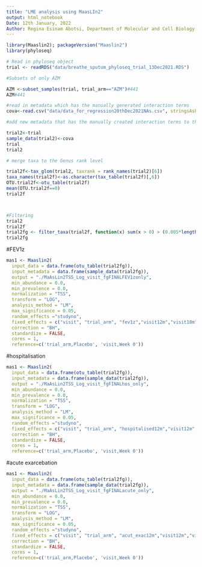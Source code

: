 ```yaml
---
title: "LME analysis using MaasLIn2"
output: html_notebook
Date: 12th January, 2022
Author: Regina Esinam Abotsi, Department of Molecular and Cell Biology, University of Cape Town, South Africa
---
```



```r
library(Maaslin2); packageVersion("Maaslin2") 
library(phyloseq)
```

```r
# Read in phyloseq object
trial <- readRDS("data/breathe_sputum_phyloseq_trial_13Dec2021.RDS")

#Subsets of only AZM

AZM <-subset_samples(trial, trial_arm=="AZM")#441
AZM#441

#read in metadata which has the manually generated interaction terms
cova<-read.csv("data/data_for_regression20thDec2021NAs.csv", stringsAsFactors = TRUE, row.names = 1)

#add new metadata that has the manually created interaction terms to the phyloseq object so that ASVs can be identified by name

trial2<-trial
sample_data(trial2)<-cova
trial
trial2
```


```r
# merge taxa to the Genus rank level

trial2f<-tax_glom(trial2, taxrank = rank_names(trial2)[6])
taxa_names(trial2f)<-as.character(tax_table(trial2f)[,6])
OTU.trial2f<-otu_table(trial2f)
mean(OTU.trial2f==0)
trial2f



#Filtering
trial2
trial2f
trial2fg <- filter_taxa(trial2f, function(x) sum(x > 0) > (0.005*length(x)), TRUE)   #removing species not seen > 1/2% of samples
trial2fg
```




#FEV1z
```r
mas1 <- Maaslin2(
  input_data = data.frame(otu_table(trial2fg)),
  input_metadata = data.frame(sample_data(trial2fg)),
  output = "./MaAsLin2TSS_Log_visit_fgFINALFEV1zonly",
  min_abundance = 0.0,
  min_prevalence = 0.0,
  normalization = "TSS",
  transform = "LOG",
  analysis_method = "LM",
  max_significance = 0.05,
  random_effects ="studyno",
  fixed_effects = c("visit", "trial_arm", "fev1z","visit12m","visit18m","visit12m_azm", "visit18m_azm" ),
  correction = "BH",
  standardize = FALSE,
  cores = 1,
  reference=c('trial_arm,Placebo', 'visit,Week 0'))
```



#hospitalisation 
 
```r
mas1 <- Maaslin2(
  input_data = data.frame(otu_table(trial2fg)),
  input_metadata = data.frame(sample_data(trial2fg)),
  output = "./MaAsLin2TSS_Log_visit_fgFINALhos_only",
  min_abundance = 0.0,
  min_prevalence = 0.0,
  normalization = "TSS",
  transform = "LOG",
  analysis_method = "LM",
  max_significance = 0.05,
  random_effects ="studyno",
  fixed_effects = c("visit", "trial_arm", "hospitalised12m","visit12m","visit18m","visit12m_azm", "visit18m_azm" ),
  correction = "BH",
  standardize = FALSE,
  cores = 1,
  reference=c('trial_arm,Placebo', 'visit,Week 0'))
```


#acute exarcebation

```r
mas1 <- Maaslin2(
  input_data = data.frame(otu_table(trial2fg)),
  input_metadata = data.frame(sample_data(trial2fg)),
  output = "./MaAsLin2TSS_Log_visit_fgFINALacute_only",
  min_abundance = 0.0,
  min_prevalence = 0.0,
  normalization = "TSS",
  transform = "LOG",
  analysis_method = "LM",
  max_significance = 0.05,
  random_effects ="studyno",
  fixed_effects = c("visit", "trial_arm", "acut_exac12m","visit12m","visit18m","visit12m_azm", "visit18m_azm" ),
  correction = "BH",
  standardize = FALSE,
  cores = 1,
  reference=c('trial_arm,Placebo', 'visit,Week 0'))
```

